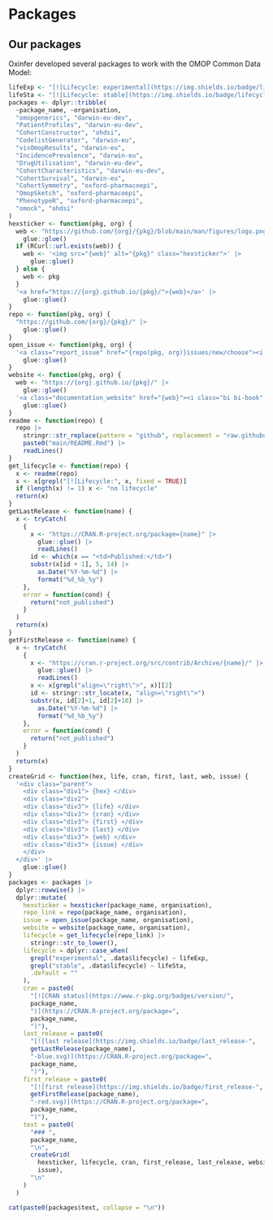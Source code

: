 # Packages

## Our packages

Oxinfer developed several packages to work with the OMOP Common Data Model:

```r
lifeExp <- "[![Lifecycle: experimental](https://img.shields.io/badge/lifecycle-experimental-orange.svg)](https://lifecycle.r-lib.org/articles/stages.html#experimental)"
lifeSta <- "[![Lifecycle: stable](https://img.shields.io/badge/lifecycle-stable-brightgreen.svg)](https://lifecycle.r-lib.org/articles/stages.html#stable)"
packages <- dplyr::tribble(
  ~package_name, ~organisation,
  "omopgenerics", "darwin-eu-dev",
  "PatientProfiles", "darwin-eu-dev",
  "CohortConstructor", "ohdsi",
  "CodelistGenerator", "darwin-eu",
  "visOmopResults", "darwin-eu",
  "IncidencePrevalence", "darwin-eu",
  "DrugUtilisation", "darwin-eu-dev",
  "CohortCharacteristics", "darwin-eu-dev",
  "CohortSurvival", "darwin-eu",
  "CohortSymmetry", "oxford-pharmacoepi",
  "OmopSketch", "oxford-pharmacoepi",
  "PhenotypeR", "oxford-pharmacoepi",
  "omock", "ohdsi"
)
hexsticker <- function(pkg, org) {
  web <- "https://github.com/{org}/{pkg}/blob/main/man/figures/logo.png?raw=true" |>
    glue::glue()
  if (RCurl::url.exists(web)) {
    web <- '<img src="{web}" alt="{pkg}" class="hexsticker">' |>
      glue::glue()
  } else {
    web <- pkg
  }
  '<a href="https://{org}.github.io/{pkg}/">{web}</a>' |>
    glue::glue()
}
repo <- function(pkg, org) {
  "https://github.com/{org}/{pkg}/" |>
    glue::glue()
}
open_issue <- function(pkg, org) {
  '<a class="report_issue" href="{repo(pkg, org)}issues/new/choose"><i class="bi bi-github" role="img"></i>   Report an issue</a>' |>
    glue::glue()
}
website <- function(pkg, org) {
  web <- "https://{org}.github.io/{pkg}/" |>
    glue::glue()
  '<a class="documentation_website" href="{web}"><i class="bi bi-book" role="img"></i>   Documentation website</a>' |>
    glue::glue()
}
readme <- function(repo) {
  repo |>
    stringr::str_replace(pattern = "github", replacement = "raw.githubusercontent") |>
    paste0("main/README.Rmd") |>
    readLines()
}
get_lifecycle <- function(repo) {
  x <- readme(repo)
  x <- x[grepl("[![Lifecycle:", x, fixed = TRUE)]
  if (length(x) != 1) x <- "no lifecycle"
  return(x)
}
getLastRelease <- function(name) {
  x <- tryCatch(
    {
      x <- "https://CRAN.R-project.org/package={name}" |>
        glue::glue() |>
        readLines()
      id <- which(x == "<td>Published:</td>")
      substr(x[id + 1], 5, 14) |>
        as.Date("%Y-%m-%d") |>
        format("%d_%b_%y")
    },
    error = function(cond) {
      return("not_published")
    }
  )
  return(x)
}
getFirstRelease <- function(name) {
  x <- tryCatch(
    {
      x <- "https://cran.r-project.org/src/contrib/Archive/{name}/" |>
        glue::glue() |>
        readLines()
      x <- x[grepl("align=\"right\">", x)][2]
      id <- stringr::str_locate(x, "align=\"right\">")
      substr(x, id[2]+1, id[2]+10) |>
        as.Date("%Y-%m-%d") |>
        format("%d_%b_%y")
    },
    error = function(cond) {
      return("not_published")
    }
  )
  return(x)
}
createGrid <- function(hex, life, cran, first, last, web, issue) {
  '<div class="parent">
    <div class="div1"> {hex} </div>
    <div class="div2"> 
    <div class="div3"> {life} </div>
    <div class="div3"> {cran} </div>
    <div class="div3"> {first} </div>
    <div class="div3"> {last} </div>
    <div class="div3"> {web} </div>
    <div class="div3"> {issue} </div>
    </div>
  </div>' |>
    glue::glue()
}
packages <- packages |>
  dplyr::rowwise() |>
  dplyr::mutate(
    hexsticker = hexsticker(package_name, organisation),
    repo_link = repo(package_name, organisation),
    issue = open_issue(package_name, organisation),
    website = website(package_name, organisation),
    lifecycle = get_lifecycle(repo_link) |>
      stringr::str_to_lower(),
    lifecycle = dplyr::case_when(
      grepl("experimental", .data$lifecycle) ~ lifeExp,
      grepl("stable", .data$lifecycle) ~ lifeSta,
      .default = ""
    ),
    cran = paste0(
      "[![CRAN status](https://www.r-pkg.org/badges/version/",
      package_name,
      ")](https://CRAN.R-project.org/package=",
      package_name,
      ")"),
    last_release = paste0(
      "[![last release](https://img.shields.io/badge/last_release-",
      getLastRelease(package_name),
      "-blue.svg)](https://CRAN.R-project.org/package=",
      package_name,
      ")"),
    first_release = paste0(
      "[![first release](https://img.shields.io/badge/first_release-",
      getFirstRelease(package_name),
      "-red.svg)](https://CRAN.R-project.org/package=",
      package_name,
      ")"),
    text = paste0(
      "### ", 
      package_name, 
      "\n", 
      createGrid(
        hexsticker, lifecycle, cran, first_release, last_release, website,
        issue),
      "\n"
    )
  )
```

```r
cat(paste0(packages$text, collapse = "\n"))
```

